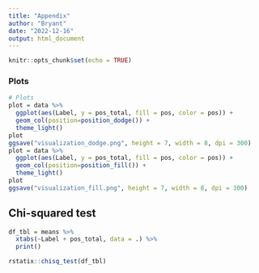 ---
title: "Appendix"
author: "Bryant"
date: "2022-12-16"
output: html_document
---

```{r setup, include=FALSE}
knitr::opts_chunk$set(echo = TRUE)
```


### Plots
```{r}
# Plots
plot = data %>% 
  ggplot(aes(Label, y = pos_total, fill = pos, color = pos)) +
  geom_col(position=position_dodge()) +
  theme_light()
plot
ggsave("visualization_dodge.png", height = 7, width = 8, dpi = 300)
plot = data %>% 
  ggplot(aes(Label, y = pos_total, fill = pos, color = pos)) +
  geom_col(position=position_fill()) +
  theme_light()
plot
ggsave("visualization_fill.png", height = 7, width = 8, dpi = 300)
```

## Chi-squared test

```{r}
df_tbl = means %>%
  xtabs(~Label + pos_total, data = .) %>% 
  print()
```
```{r}
rstatix::chisq_test(df_tbl)
```
